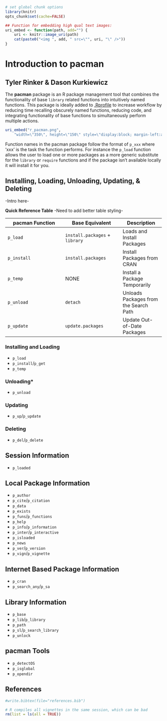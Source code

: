 <!--
%\VignetteEngine{knitr}
%\VignetteIndexEntry{A Markdown Vignette with knitr}
-->

```r
# set global chunk options
library(knitr)
opts_chunk$set(cache=FALSE)

## Function for embedding high qual text images:
uri_embed <- function(path, add="") {
    uri <- knitr::image_uri(path)
    cat(paste0("<img ", add, " src=\"", uri, "\" />"))
}
```

# Introduction to pacman
## Tyler Rinker & Dason Kurkiewicz

The **pacman** package is an R package management tool that combines the functionality of base `library` related functions into intuitively named functions.  This package is ideally added to [.Rprofile](http://stat.ethz.ch/R-manual/R-patched/library/base/html/Startup.html) to increase workflow by reducing time recalling obscurely named functions, reducing code, and integrating functionality of base functions to simultaneously perform multiple actions.  


```r
uri_embed("r_pacman.png", 
    "width=\"350\", height=\"150\" style=\"display:block; margin-left:auto; margin-right:auto;\"")
```

Function names in the pacman package follow the format of `p_xxx` where 'xxx' is the task the function performs.  For instance the `p_load` function allows the user to load one or more packages as a more generic substitute for the `library` or `require` functions and if the package isn't available locally it will install it for you.

## Installing, Loading, Unloading, Updating, & Deleting   

-Intro here- 

**Quick Reference Table** -Need to add better table styling-

| pacman Function | Base Equivalent | Description |
|----------------------|----------------------|----------------|
| `p_load`  |  `install.packages` + `library` | Loads and Install Packages |
| `p_install` |  `install.packages` | Install Packages from CRAN |
| `p_temp` |  NONE | Install a Package Temporarily |
| `p_unload` | `detach` | Unloads Packages from the Search Path |
| `p_update` | `update.packages` | Update Out-of-Date Packages |



### Installing and Loading    

- `p_load` 
- `p_install`/`p_get`
- `p_temp`
       
###  Unloading*

- `p_unload`

### Updating    
  
- `p_up`/`p_update`

### Deleting   
  
- `p_del`/`p_delete`

## Session Information    

- ` p_loaded`

##  Local Package Information    

-  `p_author`
-  `p_cite`/`p_citation`
-  `p_data`
-  `p_exists`
-  `p_funs`/`p_functions`
-  `p_help`
-  `p_info`/`p_information`
-  `p_inter`/`p_interactive`
-  `p_isloaded`
-  `p_news`
-  `p_ver`/`p_version`
-  `p_vign`/`p_vignette`


## Internet Based Package Information  

-  `p_cran`
-  `p_search_any`/`p_sa`

## Library Information     

- `p_base`
- `p_lib`/`p_library`
- `p_path`
- `p_sl`/`p_search_library`
- `p_unlock`

## pacman Tools   

- `p_detectOS`    
- `p_isglobal`    
- `p_opendir`   


## References
```r
#write.bibtex(file="references.bib")
```

```r
# R compiles all vignettes in the same session, which can be bad
rm(list = ls(all = TRUE))
```

